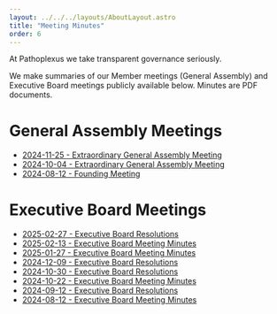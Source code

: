 ```yaml
---
layout: ../../../layouts/AboutLayout.astro
title: "Meeting Minutes"
order: 6
---
```


At Pathoplexus we take transparent governance seriously. 

We make summaries of our Member meetings (General Assembly) and Executive Board meetings publicly available below. Minutes are PDF documents.

# General Assembly Meetings

- [2024-11-25 - Extraordinary General Assembly Meeting](/about/governance/minutes/2024-11-25_PathoplexusGAmeeting.pdf)
- [2024-10-04 - Extraordinary General Assembly Meeting](/about/governance/minutes/2024-10-04_PathoplexusGAmeeting.pdf)
- [2024-08-12 - Founding Meeting](/about/governance/minutes/2024-08-12_PathoplexusGAmeeting.pdf)


# Executive Board Meetings

- [2025-02-27 - Executive Board Resolutions](/about/governance/minutes/2025-02-27_EB_Resolutions.pdf)
- [2025-02-13 - Executive Board Meeting Minutes](/about/governance/minutes/2025-02-13_PathoplexusEBmeeting_summary.pdf)
- [2025-01-27 - Executive Board Meeting Minutes](/about/governance/minutes/2025-01-27_PathoplexusEBmeeting_summary.pdf)
- [2024-12-09 - Executive Board Resolutions](/about/governance/minutes/2024-12-09_EB_Resolutions.pdf)
- [2024-10-30 - Executive Board Resolutions](/about/governance/minutes/2024-10-30_EB_Resolutions.pdf)
- [2024-10-22 - Executive Board Meeting Minutes](/about/governance/minutes/2024-10-22_PathoplexusEBmeeting_summary.pdf)
- [2024-09-12 - Executive Board Resolutions](/about/governance/minutes/2024-09-12_EB_Resolutions.pdf)
- [2024-08-12 - Executive Board Meeting Minutes](/about/governance/minutes/2024-08-12_PathoplexusEBmeeting.pdf)
